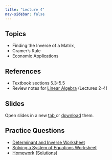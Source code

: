 ```yaml
---
title: "Lecture 4"
nav-sidebar: false
---
```


## Topics 
- Finding the Inverse of a Matrix,
- Cramer’s Rule
- Economic Applications
  
## References
- Textbook sections 5.3-5.5
- Review notes for [Linear Algebra](./../../Notes/Linear-Algebra.pdf) (Lectures 2-4)

## Slides 

Open slides in a new <a href="Slides4.pdf" target="_blank"> tab </a> or 
<a href="Slides4.pdf" download="Slides4">download</a> them.

<object class="slide-deck" data="Slides4.pdf" type="application/pdf" style="width:80%; height:450px;">
</object>

## Practice Questions
- [Determinant and Inverse Worksheet](Handout-Determinant-and-Inverse.pdf)
- [Solving a System of Equations Worksheet](Handout-Solving-System-of-Equations.pdf)
- [Homework](homework4.pdf) ([Solutions](homework4_solutions.pdf))
